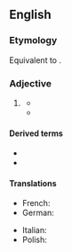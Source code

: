 ==English==

===Etymology===
Equivalent to {{suffix|en|noumenon|alt1=noumen(on)|al}}. {{etystub|lang=en}}

===Adjective===
{{en-adj|-}}

# {{lb|en|philosophy|especially {{w|Immanuel Kant|Kantianism}}}} {{def|Of or pertaining to the [[noumenon]] or the realm of things as they are in themselves.}}
#* {{quote-journal
|year=1878
|author=James Sully
|title=The Question of Visual Perception in Germany
|work=Mind
|volume=3
|issue=10
|page=193
|passage=We may here distinguish between two kinds of reality, phenomenal or relative, and '''noumenal''' or absolute.}}
#* {{quote-journal
|year=2003
|author=Jay Garfield
|author2=Graham Priest
|title=Nāgārjuna and the Limits of Thought
|work=Philosophy East and West
|volume=53
|issue=1
|page=3
|passage=When Kant says that it is impossible to know anything about, or apply any categories to, the '''noumenal''' realm, he would seem to be doing just what cannot be done.}}
#: {{ant|en|phenomenal}}

====Derived terms====
* {{l|en|noumenality}}
* {{l|en|noumenally}}

====Translations====
{{trans-top|of or pertaining to the noumenon}}
* French: {{t+|fr|nouménal}}
* German: {{t|de|noumenisch}}
{{trans-mid}}
* Italian: {{t|it|noumenico}}
* Polish: {{t|pl|noumenalny}}
{{trans-bottom}}